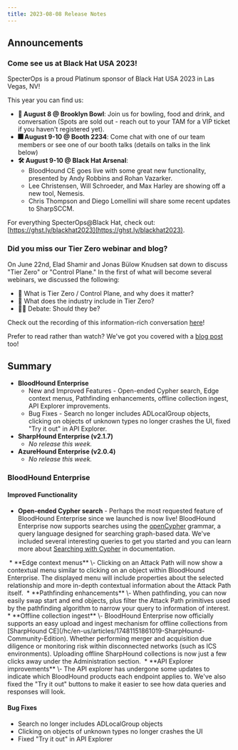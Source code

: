 ```yaml
---
title: 2023-08-08 Release Notes
---
```


## Announcements

### Come see us at Black Hat USA 2023!

SpecterOps is a proud Platinum sponsor of Black Hat USA 2023 in Las Vegas, NV!

This year you can find us:

* **🎳 August 8 @ Brooklyn Bowl**: Join us for bowling, food and drink, and conversation (Spots are sold out - reach out to your TAM for a VIP ticket if you haven't registered yet).
* **🎆 August 9-10 @ Booth 2234**: Come chat with one of our team members or see one of our booth talks (details on talks in the link below)
* **🛠️ August 9-10 @ Black Hat Arsenal**:
    * BloodHound CE goes live with some great new functionality, presented by Andy Robbins and Rohan Vazarker.
    * Lee Christensen, Will Schroeder, and Max Harley are showing off a new tool, Nemesis.
    * Chris Thompson and Diego Lomellini will share some recent updates to SharpSCCM.

For everything SpecterOps@Black Hat, check out: [https://ghst.ly/blackhat2023](https://ghst.ly/blackhat2023).

### Did you miss our Tier Zero webinar and blog?

On June 22nd, Elad Shamir and Jonas Bülow Knudsen sat down to discuss "Tier Zero" or "Control Plane." In the first of what will become several webinars, we discussed the following:

* 👑 What is Tier Zero / Control Plane, and why does it matter?
* 🏢 What does the industry include in Tier Zero?
* 👩‍⚖️ Debate: Should they be?

Check out the recording of this information-rich conversation [here](https://specterops.zoom.us/rec/share/aV6SLGu93-hZ0ot9pSgh9-_PnuORkcidpdCAywPHcL8qqM58F3qeG7fuRjvXXXFd.iTsCCftUEGCjH92f)!

Prefer to read rather than watch? We've got you covered with a [blog post](https://posts.specterops.io/what-is-tier-zero-part-1-e0da9b7cdfca) too!

## Summary

* **BloodHound Enterprise**
    * New and Improved Features - Open-ended Cypher search, Edge context menus, Pathfinding enhancements, offline collection ingest, API Explorer improvements.
    * Bug Fixes - Search no longer includes ADLocalGroup objects, clicking on objects of unknown types no longer crashes the UI, fixed "Try it out" in API Explorer.
* **SharpHound Enterprise (v2.1.7)**
    * _No release this week._
* **AzureHound Enterprise (v2.0.4)**
    * _No release this week._

### BloodHound Enterprise

#### Improved Functionality

* **Open-ended Cypher search** \- Perhaps the most requested feature of BloodHound Enterprise since we launched is now live! BloodHound Enterprise now supports searches using the [openCypher](https://opencypher.org/) grammar, a query language designed for searching graph-based data. We've included several interesting queries to get you started and you can learn more about [Searching with Cypher](/hc/en-us/articles/16721164740251-Searching-with-Cypher) in documentation.
<Frame>
  <img src="/hc/images/image-25.png" alt=""/>
</Frame>
* **Edge context menus** \- Clicking on an Attack Path will now show a contextual menu similar to clicking on an object within BloodHound Enterprise. The displayed menu will include properties about the selected relationship and more in-depth contextual information about the Attack Path itself.
<Frame>
  <img src="/hc/images/image-26.png" alt=""/>
</Frame>
* **Pathfinding enhancements** \- When pathfinding, you can now easily swap start and end objects, plus filter the Attack Path primitives used by the pathfinding algorithm to narrow your query to information of interest.
<Frame>
  <img src="/hc/images/image-27.png" alt=""/>
</Frame>
* **Offline collection ingest** \- BloodHound Enterprise now officially supports an easy upload and ingest mechanism for offline collections from [SharpHound CE](/hc/en-us/articles/17481151861019-SharpHound-Community-Edition). Whether performing merger and acquisition due diligence or monitoring risk within disconnected networks (such as ICS environments). Uploading offline SharpHound collections is now just a few clicks away under the Administration section.
<Frame>
  <img src="/hc/images/image-28.png" alt=""/>
</Frame>
* **API Explorer improvements** \- The API explorer has undergone some updates to indicate which BloodHound products each endpoint applies to. We've also fixed the "Try it out" buttons to make it easier to see how data queries and responses will look.
<Frame>
  <img src="/hc/images/image-29.png" alt=""/>
</Frame>

#### Bug Fixes

* Search no longer includes ADLocalGroup objects
* Clicking on objects of unknown types no longer crashes the UI
* Fixed "Try it out" in API Explorer
